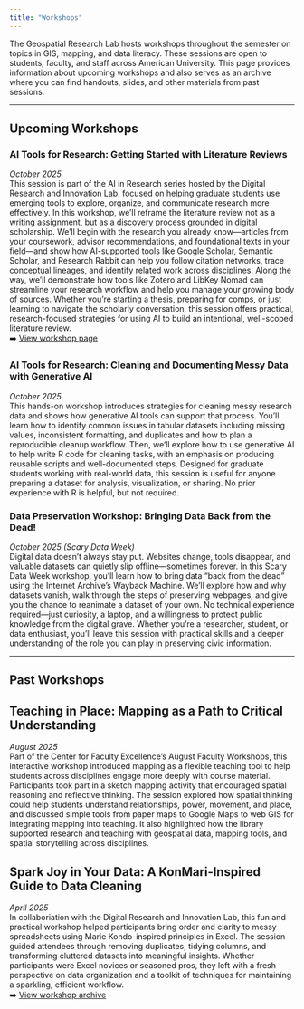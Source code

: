 ```yaml
---
title: "Workshops"
---
```


The Geospatial Research Lab hosts workshops throughout the semester on topics in GIS, mapping, and data literacy. These sessions are open to students, faculty, and staff across American University. This page provides information about upcoming workshops and also serves as an archive where you can find handouts, slides, and other materials from past sessions.

------------------------------------------------------------------------

## Upcoming Workshops

::: callout-note
### AI Tools for Research: Getting Started with Literature Reviews

*October 2025*\
This session is part of the AI in Research series hosted by the Digital Research and Innovation Lab, focused on helping graduate students use emerging tools to explore, organize, and communicate research more effectively. In this workshop, we’ll reframe the literature review not as a writing assignment, but as a discovery process grounded in digital scholarship. We’ll begin with the research you already know—articles from your coursework, advisor recommendations, and foundational texts in your field—and show how AI-supported tools like Google Scholar, Semantic Scholar, and Research Rabbit can help you follow citation networks, trace conceptual lineages, and identify related work across disciplines. Along the way, we’ll demonstrate how tools like Zotero and LibKey Nomad can streamline your research workflow and help you manage your growing body of sources. Whether you’re starting a thesis, preparing for comps, or just learning to navigate the scholarly conversation, this session offers practical, research-focused strategies for using AI to build an intentional, well-scoped literature review.\
➡️ [View workshop page](https://geospatialresearchlab.github.io/workshop-lit-review-2025)
:::

::: callout-note
### AI Tools for Research: Cleaning and Documenting Messy Data with Generative AI

*October 2025*\
This hands-on workshop introduces strategies for cleaning messy research data and shows how generative AI tools can support that process. You’ll learn how to identify common issues in tabular datasets including missing values, inconsistent formatting, and duplicates and how to plan a reproducible cleanup workflow. Then, we’ll explore how to use generative AI to help write R code for cleaning tasks, with an emphasis on producing reusable scripts and well-documented steps. Designed for graduate students working with real-world data, this session is useful for anyone preparing a dataset for analysis, visualization, or sharing. No prior experience with R is helpful, but not required.\
:::

::: callout-note
### Data Preservation Workshop: Bringing Data Back from the Dead!

*October 2025 (Scary Data Week)*\
Digital data doesn’t always stay put. Websites change, tools disappear, and valuable datasets can quietly slip offline—sometimes forever. In this Scary Data Week workshop, you’ll learn how to bring data “back from the dead” using the Internet Archive’s Wayback Machine. We’ll explore how and why datasets vanish, walk through the steps of preserving webpages, and give you the chance to reanimate a dataset of your own. No technical experience required—just curiosity, a laptop, and a willingness to protect public knowledge from the digital grave. Whether you’re a researcher, student, or data enthusiast, you’ll leave this session with practical skills and a deeper understanding of the role you can play in preserving civic information.\
:::

------------------------------------------------------------------------

## Past Workshops

::: callout-note
## **Teaching in Place: Mapping as a Path to Critical Understanding**

*August 2025*\
Part of the Center for Faculty Excellence's August Faculty Workshops, this interactive workshop introduced mapping as a flexible teaching tool to help students across disciplines engage more deeply with course material. Participants took part in a sketch mapping activity that encouraged spatial reasoning and reflective thinking. The session explored how spatial thinking could help students understand relationships, power, movement, and place, and discussed simple tools from paper maps to Google Maps to web GIS for integrating mapping into teaching. It also highlighted how the library supported research and teaching with geospatial data, mapping tools, and spatial storytelling across disciplines.\
:::

::: callout-note
## **Spark Joy in Your Data: A KonMari-Inspired Guide to Data Cleaning**

*April 2025*\
In collaboriation with the Digital Research and Innovation Lab, this fun and practical workshop helped participants bring order and clarity to messy spreadsheets using Marie Kondo-inspired principles in Excel. The session guided attendees through removing duplicates, tidying columns, and transforming cluttered datasets into meaningful insights. Whether participants were Excel novices or seasoned pros, they left with a fresh perspective on data organization and a toolkit of techniques for maintaining a sparkling, efficient workflow.\
➡️ [View workshop archive](https://github.com/GeospatialResearchLab/workshop-data-cleaning-excel-2025)
:::

